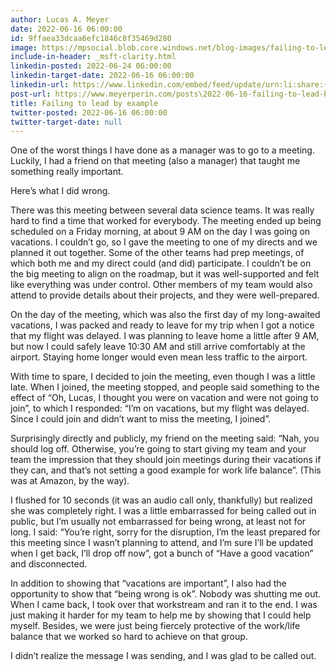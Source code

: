 ```yaml
---
author: Lucas A. Meyer
date: 2022-06-16 06:00:00
id: 9ffaea33dcaa6efc1846c8f35469d280
image: https://mpsocial.blob.core.windows.net/blog-images/failing-to-lead.jpg
include-in-header: _msft-clarity.html
linkedin-posted: 2022-06-24 06:00:00
linkedin-target-date: 2022-06-16 06:00:00
linkedin-url: https://www.linkedin.com/embed/feed/update/urn:li:share:{response.get('id')}
post-url: https://www.meyerperin.com/posts\2022-06-16-failing-to-lead-by-example.html
title: Failing to lead by example
twitter-posted: 2022-06-16 06:00:00
twitter-target-date: null
---
```


One of the worst things I have done as a manager was to go to a meeting. Luckily, I had a friend on that meeting (also a manager) that taught me something really important.

Here's what I did wrong.

There was this meeting between several data science teams. It was really hard to find a time that worked for everybody. The meeting ended up being scheduled on a Friday morning, at about 9 AM on the day I was going on vacations. I couldn't go, so I gave the meeting to one of my directs and we planned it out together. Some of the other teams had prep meetings, of which both me and my direct could (and did) participate. I couldn't be on the big meeting to align on the roadmap, but it was well-supported and felt like everything was under control. Other members of my team would also attend to provide details about their projects, and they were well-prepared.

On the day of the meeting, which was also the first day of my long-awaited vacations, I was packed and ready to leave for my trip when I got a notice that my flight was delayed. I was planning to leave home a little after 9 AM, but now I could safely leave 10:30 AM and still arrive comfortably at the airport. Staying home longer would even mean less traffic to the airport.

With time to spare, I decided to join the meeting, even though I was a little late. When I joined, the meeting stopped, and people said something to the effect of "Oh, Lucas, I thought you were on vacation and were not going to join", to which I responded: "I'm on vacations, but my flight was delayed. Since I could join and didn't want to miss the meeting, I joined".

Surprisingly directly and publicly, my friend on the meeting said: "Nah, you should log off. Otherwise, you're going to start giving my team and your team the impression that they should join meetings during their vacations if they can, and that's not setting a good example for work life balance". (This was at Amazon, by the way).

I flushed for 10 seconds (it was an audio call only, thankfully) but realized she was completely right. I was a little embarrassed for being called out in public, but I'm usually not embarrassed for being wrong, at least not for long. I said: "You're right, sorry for the disruption, I'm the least prepared for this meeting since I wasn't planning to attend, and I'm sure I'll be updated when I get back, I'll drop off now", got a bunch of "Have a good vacation" and disconnected.

In addition to showing that "vacations are important", I also had the opportunity to show that "being wrong is ok". Nobody was shutting me out. When I came back, I took over that workstream and ran it to the end. I was just making it harder for my team to help me by showing that I could help myself. Besides, we were just being fiercely protective of the work/life balance that we worked so hard to achieve on that group.

I didn't realize the message I was sending, and I was glad to be called out.

